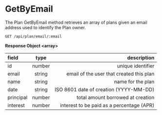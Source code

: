 # GetByEmail

The Plan GetByEmail method retrieves an array of plans given an email address used to identify the Plan owner.

```bash filename="Endpoints" copy
GET /api/plan/email/:email
```

**Response Object \<array\>**

| field     |  type  |                               description |
| :-------- | :----: | ----------------------------------------: |
| id        | number |                         unique identifier |
| email     | string |  email of the user that created this plan |
| name      | string |                         name for the plan |
| date      | string |    ISO 8601 date of creation (YYYY-MM-DD) |
| principal | number |         total amount borrowed at creation |
| interest  | number | interest to be paid as a percentage (APR) |
